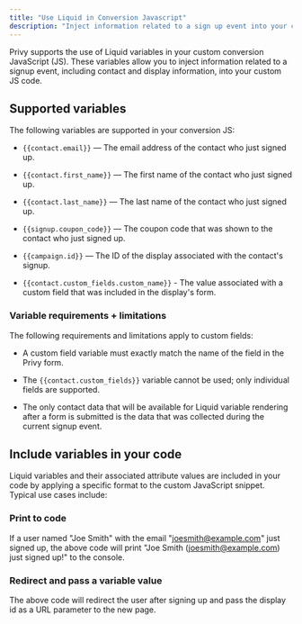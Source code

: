 ```yaml
---
title: "Use Liquid in Conversion Javascript"
description: "Inject information related to a sign up event into your custom JS code. "
---
```


Privy supports the use of Liquid variables in your custom conversion JavaScript (JS). These variables allow you to inject information related to a signup event, including contact and display information, into your custom JS code. 

## Supported variables

The following variables are supported in your conversion JS:

* `{{contact.email}}` — The email address of the contact who just signed up.

* `{{contact.first_name}}` — The first name of the contact who just signed up.

* `{{contact.last_name}}` — The last name of the contact who just signed up.

* `{{signup.coupon_code}}` — The coupon code that was shown to the contact who just signed up.

* `{{campaign.id}}` — The ID of the display associated with the contact's signup. 

* `{{contact.custom_fields.custom_name}}` - The value associated with a custom field that was included in the display's form.

### Variable requirements + limitations

The following requirements and limitations apply to custom fields:

* A custom field variable must exactly match the name of the field in the Privy form.

* The `{{contact.custom_fields}}` variable cannot be used; only individual fields are supported.

* The only contact data that will be available for Liquid variable rendering after a form is submitted is the data that was collected during the current signup event.

## Include variables in your code

Liquid variables and their associated attribute values are included in your code by applying a specific format to the custom JavaScript snippet. Typical use cases include:

### Print to code



​If a user named "Joe Smith" with the email "joesmith@example.com" just signed up, the above code will print "Joe Smith (joesmith@example.com) just signed up!" to the console.

### Redirect and pass a variable value



The above code will redirect the user after signing up and pass the display id as a URL parameter to the new page.